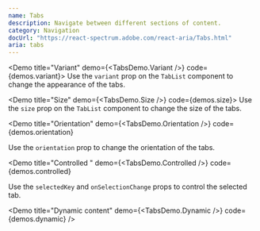 ```yaml
---
name: Tabs
description: Navigate between different sections of content.
category: Navigation
docUrl: "https://react-spectrum.adobe.com/react-aria/Tabs.html"
aria: tabs
---
```


<Demo title="Variant" demo={<TabsDemo.Variant />} code={demos.variant}>
  Use the `variant` prop on the `TabList` component to change the appearance of
  the tabs.
</Demo>

<Demo title="Size" demo={<TabsDemo.Size />} code={demos.size}>
  Use the `size` prop on the `TabList` component to change the size of the tabs.
</Demo>

<Demo
  title="Orientation"
  demo={<TabsDemo.Orientation />}
  code={demos.orientation}
>
  Use the `orientation` prop to change the orientation of the tabs.
</Demo>

<Demo
  title="Controlled "
  demo={<TabsDemo.Controlled />}
  code={demos.controlled}
>
  Use the `selectedKey` and `onSelectionChange` props to control the selected
  tab.
</Demo>

<Demo
  title="Dynamic content"
  demo={<TabsDemo.Dynamic />}
  code={demos.dynamic}
/>
